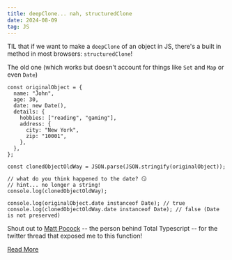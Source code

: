 ```yaml
---
title: deepClone... nah, structuredClone
date: 2024-08-09
tag: JS
---
```


TIL that if we want to make a `deepClone` of an object in JS, there's a built in
method in most browsers: `structuredClone`!

The old one (which works but doesn't account for things like `Set` and `Map` or
even `Date`)

```js:title=the-old-and-new-way
const originalObject = {
  name: "John",
  age: 30,
  date: new Date(),
  details: {
    hobbies: ["reading", "gaming"],
    address: {
      city: "New York",
      zip: "10001",
    },
  },
};

const clonedObjectOldWay = JSON.parse(JSON.stringify(originalObject));

// what do you think happened to the date? 😏
// hint... no longer a string!
console.log(clonedObjectOldWay);

console.log(originalObject.date instanceof Date); // true
console.log(clonedObjectOldWay.date instanceof Date); // false (Date is not preserved)

```

Shout out to [Matt Pocock](https://www.totaltypescript.com/) -- the person
behind Total Typescript -- for the twitter thread that exposed me to this
function!

[Read More](https://developer.mozilla.org/en-US/docs/Web/API/structuredClone#browser_compatibility)
